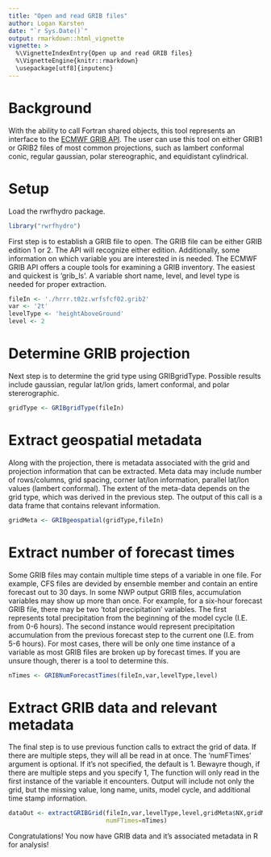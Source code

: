 ```yaml
---
title: "Open and read GRIB files"
author: Logan Karsten
date: "`r Sys.Date()`"
output: rmarkdown::html_vignette
vignette: >
  %\VignetteIndexEntry{Open up and read GRIB files}
  %\VignetteEngine{knitr::rmarkdown}
  \usepackage[utf8]{inputenc}
---
```


# Background
With the ability to call Fortran shared objects, this tool represents an interface
to the [ECMWF GRIB API](https://software.ecmwf.int/wiki/display/GRIB/Home). The user
can use this tool on either GRIB1 or GRIB2 files of most common projections, such as
lambert conformal conic, regular gaussian, polar stereographic, and equidistant
cylindrical. 

# Setup
Load the rwrfhydro package.
```r
library("rwrfhydro")
```

First step is to establish a GRIB file to open. The GRIB file can be either GRIB
edition 1 or 2. The API will recognize either edition. Additionally, some 
information on which variable you are interested in is needed. The ECMWF GRIB
API offers a couple tools for examining a GRIB inventory. The easiest and
quickest is 'grib_ls'. A variable short name, level, and level type is needed
for proper extraction.
```r
fileIn <- './hrrr.t02z.wrfsfcf02.grib2'
var <- '2t'
levelType <- 'heightAboveGround'
level <- 2
```

# Determine GRIB projection
Next step is to determine the grid type using GRIBgridType. Possible results include
gaussian, regular lat/lon grids, lamert conformal, and polar stererographic.
```r
gridType <- GRIBgridType(fileIn)
```

# Extract geospatial metadata
Along with the projection, there is metadata associated with the grid and projection
information that can be extracted. Meta data may include number of rows/columns,
grid spacing, corner lat/lon information, parallel lat/lon values (lambert conformal).
The extent of the meta-data depends on the grid type, which was derived in the previous
step. The output of this call is a data frame that contains relevant information.
```r
gridMeta <- GRIBgeospatial(gridType,fileIn)
```

# Extract number of forecast times
Some GRIB files may contain multiple time steps of a variable in one file. For example,
CFS files are devided by ensemble member and contain an entire forecast out to 30 days.
In some NWP output GRIB files, accumulation variables may show up more than once. For
example, for a six-hour forecast GRIB file, there may be two 'total precipitation' 
variables. The first represents total precipitation from the beginning of the 
model cycle (I.E. from 0-6 hours). The second instance would represent precipitation
accumulation from the previous forecast step to the current one (I.E. from 5-6 hours).
For most cases, there will be only one time instance of a variable as most GRIB
files are broken up by forecast times. If you are unsure though, therer is a tool
to determine this. 
```r
nTimes <- GRIBNumForecastTimes(fileIn,var,levelType,level)
```

# Extract GRIB data and relevant metadata
The final step is to use previous function calls to extract the grid of data. If
there are multiple steps, they will all be read in at once. The 'numFTimes'
argument is optional. If it's not specified, the default is 1. Bewayre though, if
there are multiple steps and you specify 1, The function will only read in the 
first instance of the variable it encounters. Output will include not only
the grid, but the missing value, long name, units, model cycle, and 
additional time stamp information.
```r
dataOut <- extractGRIBGrid(fileIn,var,levelType,level,gridMeta$NX,gridMeta$NY,
                           numFTimes=nTimes)
```

Congratulations! You now have GRIB data and it's associated metadata in R
for analysis!

